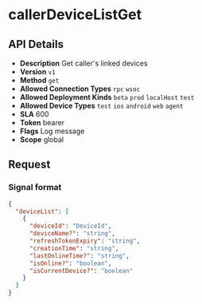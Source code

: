 # callerDeviceListGet

## API Details

- **Description** Get caller's linked devices
- **Version** `v1`
- **Method** `get`
- **Allowed Connection Types** `rpc` `wsoc` 
- **Allowed Deployment Kinds** `beta` `prod` `localHost` `test` 
- **Allowed Device Types** `test` `ios` `android` `web` `agent` 
- **SLA** 600
- **Token** bearer
- **Flags** Log message
- **Scope** global


## Request

### Signal format

```json
{
  "deviceList": [
    {
      "deviceId": "DeviceId",
      "deviceName?": "string",
      "refreshTokenExpiry": "string",
      "creationTime": "string",
      "lastOnlineTime?": "string",
      "isOnline?": "boolean",
      "isCurrentDevice?": "boolean"
    }
  ]
}
```


